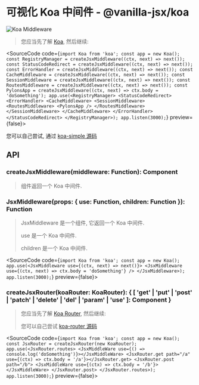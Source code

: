 
# 可视化 Koa 中间件 - @vanilla-jsx/koa

![Koa Middleware](https://tu.sunpma.com/imgs/2020/11/d352677798dc5485.webp)

> 您应当先了解 [Koa](https://github.com/koajs/koa), 然后继续:

<SourceCode code={`import Koa from 'koa';
const app = new Koa();
const RegistryManager = createJsxMiddleware((ctx, next) => next());
const StatusCodeRedirect = createJsxMiddleware((ctx, next) => next());
const ErrorHandler = createJsxMiddleware((ctx, next) => next());
const CacheMiddleware = createJsxMiddleware((ctx, next) => next());
const SessionMiddleware = createJsxMiddleware((ctx, next) => next());
const RoutesMiddleware = createJsxMiddleware((ctx, next) => next());
const PylonsApp = createJsxMiddleware((ctx, next) => ctx.body = 'doSomething');
app.use(<RegistryManager>
    <StatusCodeRedirect>
        <ErrorHandler>
            <CacheMiddleware>
                <SessionMiddleware>
                    <RoutesMiddleware>
                        <PylonsApp />
                    </RoutesMiddleware>
                </SessionMiddleware>
            </CacheMiddleware>
        </ErrorHandler>
    </StatusCodeRedirect>
</RegistryManager>);
app.listen(3000);`} preview={false}></SourceCode>

您可以自己尝试, 通过 [koa-simple 源码](https://github.com/vanilla-jsx/vanilla-jsx/tree/main/examples/koa-simple)

## API

### createJsxMiddleware(middleware: Function): Component

> 组件返回一个 Koa 中间件.

### JsxMiddleware(props: { use: Function, children: Function }): Function

> JsxMiddleware 是一个组件, 它返回一个 Koa 中间件.
>
> use 是一个 Koa 中间件.
>
> children 是一个 Koa 中间件.

<SourceCode code={`import Koa from 'koa';
const app = new Koa();
app.use(<JsxMiddleware use={(ctx, next) => next()}>
    <JsxMiddleware use={(ctx, next) => ctx.body = 'doSomething'} />
</JsxMiddleware>);
app.listen(3000);`} preview={false}></SourceCode>

### createJsxRouter(koaRouter: KoaRouter): { [ 'get' | 'put' | 'post' | 'patch' | 'delete' | 'del' | 'param' | 'use' ]: Component }

> 您应当先了解 [Koa Router](https://github.com/koajs/router), 然后继续:
>
> 您可以自己尝试 [koa-router 源码](https://github.com/vanilla-jsx/vanilla-jsx/tree/main/examples/koa-router)

<SourceCode code={`import Koa from 'koa';
const app = new Koa();
const JsxRouter = createJsxRouter(new KoaRouter);
app.use(<JsxRouter.routes>
    <JsxMiddleWare use={() => console.log('doSomething')}></JsxMiddleWare>
    <JsxRouter.get path="/a" use={(ctx) => ctx.body = '/a'}></JsxRouter.get>
    <JsxRouter.post path="/b">
        <JsxMiddleWare use={(ctx) => ctx.body = '/b'}></JsxMiddleWare>
    </JsxRouter.post>
</JsxRouter.routes>);
app.listen(3000);`} preview={false}></SourceCode>
